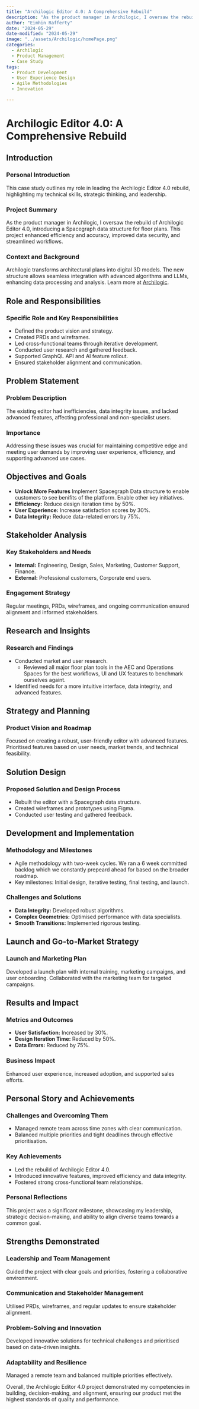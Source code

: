 ```yaml
---
title: "Archilogic Editor 4.0: A Comprehensive Rebuild"
description: "As the product manager in Archilogic, I oversaw the rebuild of Archilogic Editor 4.0, introducing a Spacegraph data structure for floor plans. This project enhanced efficiency and accuracy, improved data security, and streamlined workflows."
author: "Eimhin Rafferty"
date: "2024-05-29"
date-modified: "2024-05-29"
image: "../assets/Archilogic/homePage.png"
categories:
  - Archilogic
  - Product Management
  - Case Study
tags:
  - Product Development
  - User Experience Design
  - Agile Methodologies
  - Innovation

---
```


# Archilogic Editor 4.0: A Comprehensive Rebuild

## Introduction

### Personal Introduction
This case study outlines my role in leading the Archilogic Editor 4.0 rebuild, highlighting my technical skills, strategic thinking, and leadership.

### Project Summary

As the product manager in Archilogic, I oversaw the rebuild of Archilogic Editor 4.0, introducing a Spacegraph data structure for floor plans. This project enhanced efficiency and accuracy, improved data security, and streamlined workflows.

### Context and Background

Archilogic transforms architectural plans into digital 3D models. The new structure allows seamless integration with advanced algorithms and LLMs, enhancing data processing and analysis. Learn more at [Archilogic](https://www.archilogic.com).

## Role and Responsibilities

### Specific Role and Key Responsibilities

- Defined the product vision and strategy.
- Created PRDs and wireframes.
- Led cross-functional teams through iterative development.
- Conducted user research and gathered feedback.
- Supported GraphQL API and AI feature rollout.
- Ensured stakeholder alignment and communication.

## Problem Statement

### Problem Description

The existing editor had inefficiencies, data integrity issues, and lacked advanced features, affecting professional and non-specialist users.

### Importance

Addressing these issues was crucial for maintaining competitive edge and meeting user demands by improving user experience, efficiency, and supporting advanced use cases.

## Objectives and Goals

- **Unlock More Features** Implement Spacegraph Data structure to enable customers to see benifits of the platform. Enable other key initiatives. 
- **Efficiency:** Reduce design iteration time by 50%.
- **User Experience:** Increase satisfaction scores by 30%.
- **Data Integrity:** Reduce data-related errors by 75%.

## Stakeholder Analysis

### Key Stakeholders and Needs

- **Internal:** Engineering, Design, Sales, Marketing, Customer Support, Finance.
- **External:** Professional customers, Corporate end users.

### Engagement Strategy

Regular meetings, PRDs, wireframes, and ongoing communication ensured alignment and informed stakeholders.

## Research and Insights

### Research and Findings

- Conducted market and user research.
  - Reviewed all major floor plan tools in the AEC and Operations Spaces for the best workflows, UI and UX features to benchmark ourselves againt. 
- Identified needs for a more intuitive interface, data integrity, and advanced features.

## Strategy and Planning

### Product Vision and Roadmap

Focused on creating a robust, user-friendly editor with advanced features. Prioritised features based on user needs, market trends, and technical feasibility.

## Solution Design

### Proposed Solution and Design Process

- Rebuilt the editor with a Spacegraph data structure.
- Created wireframes and prototypes using Figma.
- Conducted user testing and gathered feedback.

## Development and Implementation

### Methodology and Milestones

- Agile methodology with two-week cycles. We ran a 6 week committed backlog which we constantly prepeard ahead for based on the broader roadmap. 
- Key milestones: Initial design, iterative testing, final testing, and launch.

### Challenges and Solutions

- **Data Integrity:** Developed robust algorithms.
- **Complex Geometries:** Optimised performance with data specialists.
- **Smooth Transitions:** Implemented rigorous testing.

## Launch and Go-to-Market Strategy

### Launch and Marketing Plan
Developed a launch plan with internal training, marketing campaigns, and user onboarding. Collaborated with the marketing team for targeted campaigns.

## Results and Impact

### Metrics and Outcomes

- **User Satisfaction:** Increased by 30%.
- **Design Iteration Time:** Reduced by 50%.
- **Data Errors:** Reduced by 75%.

### Business Impact
Enhanced user experience, increased adoption, and supported sales efforts.

## Personal Story and Achievements

### Challenges and Overcoming Them

- Managed remote team across time zones with clear communication.
- Balanced multiple priorities and tight deadlines through effective prioritisation.

### Key Achievements

- Led the rebuild of Archilogic Editor 4.0.
- Introduced innovative features, improved efficiency and data integrity.
- Fostered strong cross-functional team relationships.

### Personal Reflections

This project was a significant milestone, showcasing my leadership, strategic decision-making, and ability to align diverse teams towards a common goal.

## Strengths Demonstrated

### Leadership and Team Management

Guided the project with clear goals and priorities, fostering a collaborative environment.

### Communication and Stakeholder Management
Utilised PRDs, wireframes, and regular updates to ensure stakeholder alignment.

### Problem-Solving and Innovation
Developed innovative solutions for technical challenges and prioritised based on data-driven insights.

### Adaptability and Resilience
Managed a remote team and balanced multiple priorities effectively.

Overall, the Archilogic Editor 4.0 project demonstrated my competencies in building, decision-making, and alignment, ensuring our product met the highest standards of quality and performance.